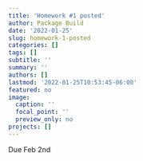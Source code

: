 ```yaml
---
title: 'Homework #1 posted'
author: Package Build
date: '2022-01-25'
slug: homework-1-posted
categories: []
tags: []
subtitle: ''
summary: ''
authors: []
lastmod: '2022-01-25T10:53:45-06:00'
featured: no
image:
  caption: ''
  focal_point: ''
  preview_only: no
projects: []
---
```

Due Feb 2nd
